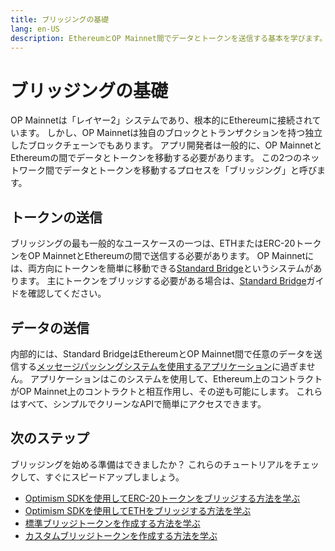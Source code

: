 ```yaml
---
title: ブリッジングの基礎
lang: en-US
description: EthereumとOP Mainnet間でデータとトークンを送信する基本を学びます。
---
```


# ブリッジングの基礎

OP Mainnetは「レイヤー2」システムであり、根本的にEthereumに接続されています。
しかし、OP Mainnetは独自のブロックとトランザクションを持つ独立したブロックチェーンでもあります。
アプリ開発者は一般的に、OP MainnetとEthereumの間でデータとトークンを移動する必要があります。
この2つのネットワーク間でデータとトークンを移動するプロセスを「ブリッジング」と呼びます。


## トークンの送信

ブリッジングの最も一般的なユースケースの一つは、ETHまたはERC-20トークンをOP MainnetとEthereumの間で送信する必要があります。
OP Mainnetには、両方向にトークンを簡単に移動できる[Standard Bridge](./standard-bridge)というシステムがあります。
主にトークンをブリッジする必要がある場合は、[Standard Bridge](./standard-bridge)ガイドを確認してください。


## データの送信

内部的には、Standard BridgeはEthereumとOP Mainnet間で任意のデータを送信する[メッセージパッシングシステムを使用するアプリケーション](./messaging)に過ぎません。
アプリケーションはこのシステムを使用して、Ethereum上のコントラクトがOP Mainnet上のコントラクトと相互作用し、その逆も可能にします。
これらはすべて、シンプルでクリーンなAPIで簡単にアクセスできます。


## 次のステップ

ブリッジングを始める準備はできましたか？
これらのチュートリアルをチェックして、すぐにスピードアップしましょう。

*   [Optimism SDKを使用してERC-20トークンをブリッジする方法を学ぶ](/builders/app-developers/tutorials/cross-dom-bridge-erc20)
*   [Optimism SDKを使用してETHをブリッジする方法を学ぶ](/builders/app-developers/tutorials/cross-dom-bridge-eth)
*   [標準ブリッジトークンを作成する方法を学ぶ](/builders/app-developers/tutorials/standard-bridge-standard-token)
*   [カスタムブリッジトークンを作成する方法を学ぶ](/builders/app-developers/tutorials/standard-bridge-custom-token)
